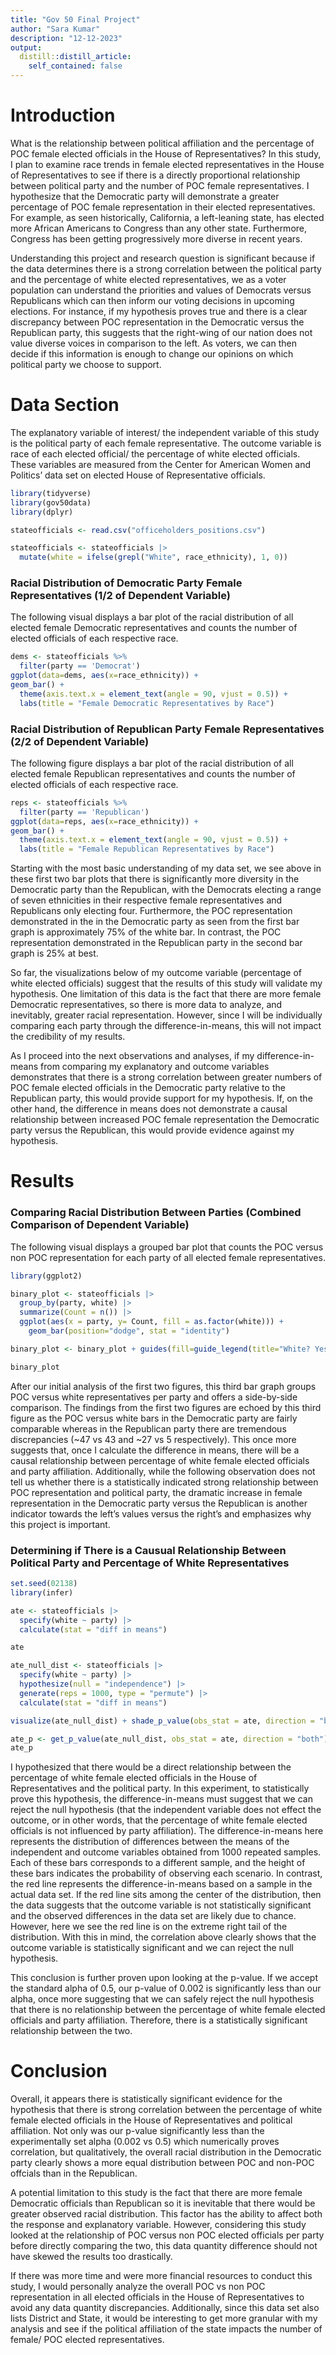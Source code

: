 ```yaml
---
title: "Gov 50 Final Project"
author: "Sara Kumar"
description: "12-12-2023"
output:
  distill::distill_article:
    self_contained: false
---
```


# Introduction

  What is the relationship between political affiliation and the percentage of POC female elected officials in the House of Representatives? In this study, I plan to examine race trends in female elected representatives in the House of Representatives to see if there is a directly proportional relationship between political party and the number of POC female representatives. I hypothesize that the Democratic party will demonstrate a greater percentage of POC female representation in their elected representatives. For example, as seen historically, California, a left-leaning state, has elected more African Americans to Congress than any other state. Furthermore, Congress has been getting progressively more diverse in recent years.

  Understanding this project and research question is significant because if the data determines there is a strong correlation between the political party and the percentage of white elected representatives, we as a voter population can understand the priorities and values of Democrats versus Republicans which can then inform our voting decisions in upcoming elections. For instance, if my hypothesis proves true and there is a clear discrepancy between POC representation in the Democratic versus the Republican party, this suggests that the right-wing of our nation does not value diverse voices in comparison to the left. As voters, we can then decide if this information is enough to change our opinions on which political party we choose to support.

# Data Section

  The explanatory variable of interest/ the independent variable of this study is the political party of each female representative. The outcome variable is race of each elected official/ the percentage of white elected officials. These variables are measured from the Center for American Women and Politics’ data set on elected House of Representative officials.

```r
library(tidyverse)
library(gov50data)
library(dplyr)
```

```r
stateofficials <- read.csv("officeholders_positions.csv")

stateofficials <- stateofficials |>
  mutate(white = ifelse(grepl("White", race_ethnicity), 1, 0))
```

### Racial Distribution of Democratic Party Female Representatives (1/2 of Dependent Variable)

The following visual displays a bar plot of the racial distribution of all elected female Democratic representatives and counts the number of elected officials of each respective race.

```r
dems <- stateofficials %>%
  filter(party == 'Democrat') 
ggplot(data=dems, aes(x=race_ethnicity)) + 
geom_bar() +
  theme(axis.text.x = element_text(angle = 90, vjust = 0.5)) +
  labs(title = "Female Democratic Representatives by Race")
```

### Racial Distribution of Republican Party Female Representatives (2/2 of Dependent Variable)

The following figure displays a bar plot of the racial distribution of all elected female Republican representatives and counts the number of elected officials of each respective race.

```r
reps <- stateofficials %>%
  filter(party == 'Republican') 
ggplot(data=reps, aes(x=race_ethnicity)) + 
geom_bar() +
  theme(axis.text.x = element_text(angle = 90, vjust = 0.5)) +
  labs(title = "Female Republican Representatives by Race")
```

  Starting with the most basic understanding of my data set, we see above in these first two bar plots that there is significantly more diversity in the Democratic party than the Republican, with the Democrats electing a range of seven ethnicities in their respective female representatives and Republicans only electing four. Furthermore, the POC representation demonstrated in the in the Democratic party as seen from the first bar graph is approximately 75% of the white bar. In contrast, the POC representation demonstrated in the Republican party in the second bar graph is 25% at best.

  So far, the visualizations below of my outcome variable (percentage of white elected officials) suggest that the results of this study will validate my hypothesis. One limitation of this data is the fact that there are more female Democratic representatives, so there is more data to analyze, and inevitably, greater racial representation. However, since I will be individually comparing each party through the difference-in-means, this will not impact the credibility of my results. 

  As I proceed into the next observations and analyses, if my difference-in-means from comparing my explanatory and outcome variables demonstrates that there is a strong correlation between greater numbers of POC female elected officials in the Democratic party relative to the Republican party, this would provide support for my hypothesis. If, on the other hand, the difference in means does not demonstrate a causal relationship between increased POC female representation the Democratic party versus the Republican, this would provide evidence against my hypothesis.

# Results

### Comparing Racial Distribution Between Parties (Combined Comparison of Dependent Variable)

The following visual displays a grouped bar plot that counts the POC versus non POC representation for each party of all elected female representatives.

```r
library(ggplot2)

binary_plot <- stateofficials |>
  group_by(party, white) |>
  summarize(Count = n()) |>
  ggplot(aes(x = party, y= Count, fill = as.factor(white))) + 
    geom_bar(position="dodge", stat = "identity")

binary_plot <- binary_plot + guides(fill=guide_legend(title="White? Yes (1) or No (0)")) + ggtitle("White vs POC Female Representatives By Party")

binary_plot

```

After our initial analysis of the first two figures, this third bar graph groups POC versus white representatives per party and offers a side-by-side comparison. The findings from the first two figures are echoed by this third figure as the POC versus white bars in the Democratic party are fairly comparable whereas in the Republican party there are tremendous discrepancies (~47 vs 43 and ~27 vs 5 respectively). This once more suggests that, once I calculate the difference in means, there will be a causal relationship between percentage of white female elected officials and party affiliation. Additionally, while the following observation does not tell us whether there is a statistically indicated strong relationship between POC representation and political party, the dramatic increase in female representation in the Democratic party versus the Republican is another indicator towards the left's values versus the right's and emphasizes why this project is important.

### Determining if There is a Causual Relationship Between Political Party and Percentage of White Representatives

```r
set.seed(02138)
library(infer)

ate <- stateofficials |>
  specify(white ~ party) |>
  calculate(stat = "diff in means")

ate

ate_null_dist <- stateofficials |> 
  specify(white ~ party) |> 
  hypothesize(null = "independence") |> 
  generate(reps = 1000, type = "permute") |>
  calculate(stat = "diff in means")

visualize(ate_null_dist) + shade_p_value(obs_stat = ate, direction = "both")

ate_p <- get_p_value(ate_null_dist, obs_stat = ate, direction = "both")
ate_p
```

I hypothesized that there would be a direct relationship between the percentage of white female elected officials in the House of Representatives and the political party. In this experiment, to statistically prove this hypothesis, the difference-in-means must suggest that we can reject the null hypothesis (that the independent variable does not effect the outcome, or in other words, that the percentage of white female elected officials is not influenced by party affiliation). The difference-in-means here represents the distribution of differences between the means of the independent and outcome variables obtained from 1000 repeated samples. Each of these bars corresponds to a different sample, and the height of these bars indicates the probability of observing each scenario. In contrast, the red line represents the difference-in-means based on a sample in the actual data set. If the red line sits among the center of the distribution, then the data suggests that the outcome variable is not statistically significant and the observed differences in the data set are likely due to chance. However, here we see the red line is on the extreme right tail of the distribution. With this in mind, the correlation above clearly shows that the outcome variable is statistically significant and we can reject the null hypothesis.

This conclusion is further proven upon looking at the p-value. If we accept the standard alpha of 0.5, our p-value of 0.002 is significantly less than our alpha, once more suggesting that we can safely reject the null hypothesis that there is no relationship between the percentage of white female elected officials and party affiliation. Therefore, there is a statistically significant relationship between the two.

# Conclusion

  Overall, it appears there is statistically significant evidence for the hypothesis that there is strong correlation between the percentage of white female elected officials in the House of Representatives and political affiliation. Not only was our p-value significantly less than the experimentally set alpha (0.002 vs 0.5) which numerically proves correlation, but qualitatively, the overall racial distribution in the Democratic party clearly shows a more equal distribution between POC and non-POC offcials than in the Republican. 

  A potential limitation to this study is the fact that there are more female Democratic officials than Republican so it is inevitable that there would be greater observed racial distribution. This factor has the ability to affect both the response and explanatory variable. However, considering this study looked at the relationship of POC versus non POC elected officials per party before directly comparing the two, this data quantity difference should not have skewed the results too drastically. 

If there was more time and were more financial resources to conduct this study, I would personally analyze the overall POC vs non POC representation in all elected officials in the House of Representatives to avoid any data quantity discrepancies. Additionally, since this data set also lists District and State, it would be interesting to get more granular with my analysis and see if the political affiliation of the state impacts the number of female/ POC elected representatives.
